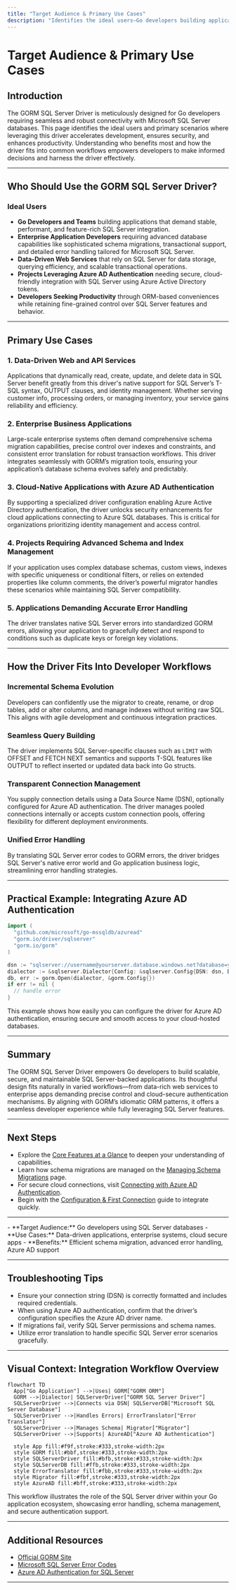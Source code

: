 ```yaml
---
title: "Target Audience & Primary Use Cases"
description: "Identifies the ideal users—Go developers building applications requiring robust SQL Server connectivity—and lists primary use cases, such as data-driven web services, enterprise applications, and projects requiring Azure AD authentication. Outlines how the driver fits developer workflows."
---
```


# Target Audience & Primary Use Cases

## Introduction

The GORM SQL Server Driver is meticulously designed for Go developers requiring seamless and robust connectivity with Microsoft SQL Server databases. This page identifies the ideal users and primary scenarios where leveraging this driver accelerates development, ensures security, and enhances productivity. Understanding who benefits most and how the driver fits into common workflows empowers developers to make informed decisions and harness the driver effectively.

---

## Who Should Use the GORM SQL Server Driver?

### Ideal Users

- **Go Developers and Teams** building applications that demand stable, performant, and feature-rich SQL Server integration.
- **Enterprise Application Developers** requiring advanced database capabilities like sophisticated schema migrations, transactional support, and detailed error handling tailored for Microsoft SQL Server.
- **Data-Driven Web Services** that rely on SQL Server for data storage, querying efficiency, and scalable transactional operations.
- **Projects Leveraging Azure AD Authentication** needing secure, cloud-friendly integration with SQL Server using Azure Active Directory tokens.
- **Developers Seeking Productivity** through ORM-based conveniences while retaining fine-grained control over SQL Server features and behavior.

---

## Primary Use Cases

### 1. Data-Driven Web and API Services

Applications that dynamically read, create, update, and delete data in SQL Server benefit greatly from this driver's native support for SQL Server’s T-SQL syntax, OUTPUT clauses, and identity management. Whether serving customer info, processing orders, or managing inventory, your service gains reliability and efficiency.

### 2. Enterprise Business Applications

Large-scale enterprise systems often demand comprehensive schema migration capabilities, precise control over indexes and constraints, and consistent error translation for robust transaction workflows. This driver integrates seamlessly with GORM’s migration tools, ensuring your application’s database schema evolves safely and predictably.

### 3. Cloud-Native Applications with Azure AD Authentication

By supporting a specialized driver configuration enabling Azure Active Directory authentication, the driver unlocks security enhancements for cloud applications connecting to Azure SQL databases. This is critical for organizations prioritizing identity management and access control.

### 4. Projects Requiring Advanced Schema and Index Management

If your application uses complex database schemas, custom views, indexes with specific uniqueness or conditional filters, or relies on extended properties like column comments, the driver’s powerful migrator handles these scenarios while maintaining SQL Server compatibility.

### 5. Applications Demanding Accurate Error Handling

The driver translates native SQL Server errors into standardized GORM errors, allowing your application to gracefully detect and respond to conditions such as duplicate keys or foreign key violations.

---

## How the Driver Fits Into Developer Workflows

### Incremental Schema Evolution

Developers can confidently use the migrator to create, rename, or drop tables, add or alter columns, and manage indexes without writing raw SQL. This aligns with agile development and continuous integration practices.

### Seamless Query Building

The driver implements SQL Server-specific clauses such as `LIMIT` with OFFSET and FETCH NEXT semantics and supports T-SQL features like OUTPUT to reflect inserted or updated data back into Go structs.

### Transparent Connection Management

You supply connection details using a Data Source Name (DSN), optionally configured for Azure AD authentication. The driver manages pooled connections internally or accepts custom connection pools, offering flexibility for different deployment environments.

### Unified Error Handling

By translating SQL Server error codes to GORM errors, the driver bridges SQL Server's native error world and Go application business logic, streamlining error handling strategies.

---

## Practical Example: Integrating Azure AD Authentication

```go
import (
  "github.com/microsoft/go-mssqldb/azuread"
  "gorm.io/driver/sqlserver"
  "gorm.io/gorm"
)

dsn := "sqlserver://username@yourserver.database.windows.net?database=yourdb"
dialector := &sqlserver.Dialector{Config: &sqlserver.Config{DSN: dsn, DriverName: azuread.DriverName}}
db, err := gorm.Open(dialector, &gorm.Config{})
if err != nil {
  // handle error
}
```

This example shows how easily you can configure the driver for Azure AD authentication, ensuring secure and smooth access to your cloud-hosted databases.

---

## Summary

The GORM SQL Server Driver empowers Go developers to build scalable, secure, and maintainable SQL Server-backed applications. Its thoughtful design fits naturally in varied workflows—from data-rich web services to enterprise apps demanding precise control and cloud-secure authentication mechanisms. By aligning with GORM’s idiomatic ORM patterns, it offers a seamless developer experience while fully leveraging SQL Server features.

---

## Next Steps

- Explore the [Core Features at a Glance](/overview/introduction-core-concepts/core-features-overview) to deepen your understanding of capabilities.
- Learn how schema migrations are managed on the [Managing Schema Migrations](/guides/database-operations/schema-migrations) page.
- For secure cloud connections, visit [Connecting with Azure AD Authentication](/guides/getting-started/azure-ad-auth).
- Begin with the [Configuration & First Connection](/getting-started/setup-and-installation/configuration-and-first-connection) guide to integrate quickly.

---

<KeyValue>
- **Target Audience:** Go developers using SQL Server databases
- **Use Cases:** Data-driven applications, enterprise systems, cloud secure apps
- **Benefits:** Efficient schema migration, advanced error handling, Azure AD support
</KeyValue>

---

## Troubleshooting Tips

- Ensure your connection string (DSN) is correctly formatted and includes required credentials.
- When using Azure AD authentication, confirm that the driver’s configuration specifies the Azure AD driver name.
- If migrations fail, verify SQL Server permissions and schema names.
- Utilize error translation to handle specific SQL Server error scenarios gracefully.

---

## Visual Context: Integration Workflow Overview

```mermaid
flowchart TD
  App["Go Application"] -->|Uses| GORM["GORM ORM"]
  GORM -->|Dialector| SQLServerDriver["GORM SQL Server Driver"]
  SQLServerDriver -->|Connects via DSN| SQLServerDB["Microsoft SQL Server Database"]
  SQLServerDriver -->|Handles Errors| ErrorTranslator["Error Translator"]
  SQLServerDriver -->|Manages Schema| Migrator["Migrator"]
  SQLServerDriver -->|Supports| AzureAD["Azure AD Authentication"]

  style App fill:#f9f,stroke:#333,stroke-width:2px
  style GORM fill:#bbf,stroke:#333,stroke-width:2px
  style SQLServerDriver fill:#bfb,stroke:#333,stroke-width:2px
  style SQLServerDB fill:#ffb,stroke:#333,stroke-width:2px
  style ErrorTranslator fill:#fbb,stroke:#333,stroke-width:2px
  style Migrator fill:#fbf,stroke:#333,stroke-width:2px
  style AzureAD fill:#bff,stroke:#333,stroke-width:2px
```

This workflow illustrates the role of the SQL Server driver within your Go application ecosystem, showcasing error handling, schema management, and secure authentication support.

---

## Additional Resources

- [Official GORM Site](https://gorm.io)
- [Microsoft SQL Server Error Codes](https://learn.microsoft.com/en-us/sql/relational-databases/errors-events/database-engine-events-and-errors)
- [Azure AD Authentication for SQL Server](https://learn.microsoft.com/en-us/azure/azure-sql/database/authentication-aad-overview)


---